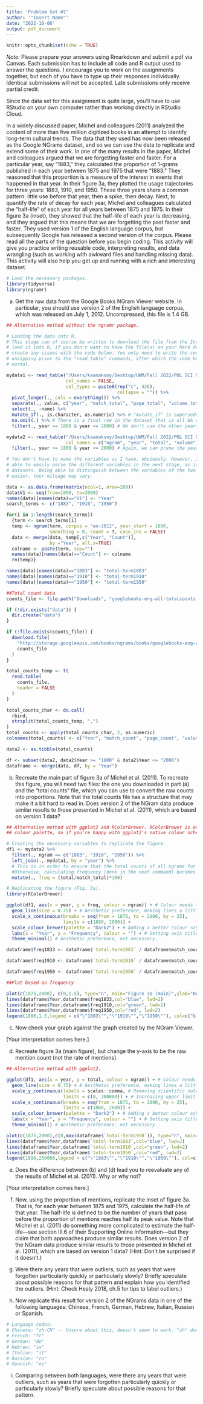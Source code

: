 ```yaml
---
title: 'Problem Set #2'
author: '"Insert Name"'
date: "2022-10-06"
output: pdf_document
---
```


```r
knitr::opts_chunk$set(echo = TRUE)
```

*Note:* Please prepare your answers using Rmarkdown and submit a pdf via Canvas. Each submission has to include all code and R output used to answer the questions. I encourage you to work on the assignments together, but each of you have to type up their responses individually. Identical submissions will not be accepted. Late submissions only receive partial credit.

Since the data set for this assignment is quite large, you'll have to use RStudio on your own computer rather than working directly in RStudio Cloud.

In a widely discussed paper, Michel and colleagues (2011) analyzed the content of more than five million digitized books in an attempt to identify long-term cultural trends. The data that they used has now been released as the Google NGrams dataset, and so we can use the data to replicate and extend some of their work. In one of the many results in the paper, Michel and colleagues argued that we are forgetting faster and faster. For a particular year, say "1883," they calculated the proportion of 1-grams published in each year between 1875 and 1975 that were "1883." They reasoned that this proportion is a measure of the interest in events that happened in that year. In their figure 3a, they plotted the usage trajectories for three years: 1883, 1910, and 1950. These three years share a common pattern: little use before that year, then a spike, then decay. Next, to quantify the rate of decay for each year, Michel and colleagues calculated the “half-life” of each year for all years between 1875 and 1975. In their figure 3a (inset), they showed that the half-life of each year is decreasing, and they argued that this means that we are forgetting the past faster and faster. They used version 1 of the English language corpus, but subsequently Google has released a second version of the corpus. Please read all the parts of the question before you begin coding. This activity will give you practice writing reusable code, interpreting results, and data wrangling (such as working with awkward files and handling missing data). This activity will also help you get up and running with a rich and interesting dataset.

```r
# Load the necessary packages.
library(tidyverse)
library(ngramr)
```

a) Get the raw data from the Google Books NGram Viewer website. In particular, you should use version 2 of the English language corpus, which was released on July 1, 2012. Uncompressed, this file is 1.4 GB.

```r
## Alternative method without the ngramr package.

# Loading the data into R.
# This stage can of course be written to download the file from the Internet, unzip the .gz file, and
# load it into R, if you don't want to have the file(s) on your hard drive. However, that should not
# create any issues with the code below. You only need to write the code relevant to downloading and
# unzipping prior to the "read_table" commands, after which the code below should still operate as
# normal.

mydata1 <- read_table("/Users/kaanaksoy/Desktop/UWM/Fall 2022/POL SCI 935/Assignment 2/totalcounts.txt",
                      col_names = FALSE,
                      col_types = paste0(rep("c", 426),
                                         collapse = "")) %>% 
  pivot_longer(., cols = everything()) %>% 
  separate(., value, c("year", "match_total", "page_total", "volume_total")) %>% 
  select(., -name) %>% 
  mutate_if(., is.character, as.numeric) %>% # "mutate_if" is superseded, but it works for now.
  na.omit(.) %>% # There is a final row in the dataset that is all NA values. Best to remove it.
  filter(., year >= 1800 & year <= 2000) # We don't use the other years, so we can prune the data.

mydata2 <- read_table("/Users/kaanaksoy/Desktop/UWM/Fall 2022/POL SCI 935/Assignment 2/all1gram",
                      col_names = c("ngram", "year", "total", "volume")) %>%
  filter(., year >= 1800 & year <= 2000) # Again, we can prune the years as before.

# You don't have to name the variables as I have, obviously. However, I have done so in order to be
# able to easily parse the different variables in the next stage, as it will involve merging the two
# datasets. Being able to distinguish between the variables of the two different datasets made my job
# easier. Your mileage may vary.
```


```r

data <- as.data.frame(matrix(ncol=1, nrow=209))
data$V1 <- seq(from=1800, to=2008)
names(data)[names(data)=="V1"] <- "Year"
search_terms <- c("1883", "1910", "1950")

for(i in 1:length(search_terms))
  {term <- search_terms[i]
  temp <- ngram(term, corpus = "en-2012", year_start = 1800,
                smoothing = 0, count = T, case_ins = FALSE)
  data <- merge(data, temp[,c("Year", "Count")], 
                by ="Year", all.x=TRUE)
  colname <- paste(term, sep="")
  names(data)[names(data)=="Count"] <- colname
  rm(temp)}

names(data)[names(data)=="1883"] <- "total-term1883"
names(data)[names(data)=="1910"] <- "total-term1910"
names(data)[names(data)=="1950"] <- "total-term1950"

##Total count data
counts_file <- file.path("Downloads", "googlebooks-eng-all-totalcounts-20120701.txt")

if (!dir.exists("data")) {
  dir.create("data")
}

if (!file.exists(counts_file)) {
  download.file(
    "http://storage.googleapis.com/books/ngrams/books/googlebooks-eng-all-totalcounts-20120701.txt",
    counts_file
  )
}

total_counts_temp <- t(
  read.table(
    counts_file, 
    header = FALSE
  )
)

total_counts_char <- do.call(
  rbind, 
  strsplit(total_counts_temp, ",")
)
total_counts <- apply(total_counts_char, 2, as.numeric)
colnames(total_counts) <- c("Year", "match_count", "page_count", "volume_count")

data2 <- as.tibble(total_counts)

df <- subset(data2, data2$Year >= "1800" & data2$Year <= "2008")
dataframe <- merge(data, df, by = "Year")


```

b) Recreate the main part of figure 3a of Michel et al. (2011). To recreate this figure, you will need two files: the one you downloaded in part (a) and the "total counts" file, which you can use to convert the raw counts into proportions. Note that the total counts file has a structure that may make it a bit hard to read in. Does version 2 of the NGram data produce similar results to those presented in Michel et al. (2011), which are based on version 1 data?

```r
## Alternative method with ggplot2 and RColorBrewer. RColorBrewer is only necessary for changing the
## colour palette, so if you're happy with ggplot2's native colour scheme, you can leave it out.

# Creating the necessary variables to replicate the figure.
df1 <- mydata2 %>% 
  filter(., ngram == c("1883", "1910", "1950")) %>% 
  left_join(., mydata1, by = "year") %>% 
  # This is in order to ensure that the total counts of all ngrams for all years are in the same tibble.
  #Otherwise, calculating frequency (done in the next command) becomes unnecessarily complicated.
  mutate(., freq = (total/match_total)*100)

# Replicating the figure (Fig. 3a).
library(RColorBrewer)

ggplot(df1, aes(x = year, y = freq, colour = ngram)) + # Colour needs to be provided at this stage.
  geom_line(size = 0.75) + # Aesthetic preference, making lines a little thicker.
  scale_x_continuous(breaks = seq(from = 1875, to = 2000, by = 25),
                     limits = c(1860, 2000)) +
  scale_colour_brewer(palette = "Dark2") + # Adding a better colour scheme with "RColorBrewer" package.
  labs(x = "Year", y = "Frequency", colour = "") + # Setting axis titles and removing legend title.
  theme_minimal() # Aesthetic preference, not necessary.
```


```r

dataframe$freq1833 <- dataframe$`total-term1883` / dataframe$match_count* 10000

dataframe$freq1910 <- dataframe$`total-term1910` / dataframe$match_count* 10000

dataframe$freq1950 <- dataframe$`total-term1950` / dataframe$match_count* 10000

##Plot based on frequency

plot(c(1875,2000), c(0,1.5), type="n", main="Figure 3a (main)",ylab="Relative Frequency", xlab="Year")
lines(dataframe$Year,dataframe$freq1833,col="blue", lwd=2)
lines(dataframe$Year,dataframe$freq1910,col="green", lwd=2)
lines(dataframe$Year,dataframe$freq1950,col="red", lwd=2)
legend(1880,1.5,legend = c("\"1883\"","\"1910\"","\"1950\""), col=c("blue","green","red"),cex=.8, lwd=2, y.intersp=1)


```

c) Now check your graph against the graph created by the NGram Viewer.

[Your interpretation comes here.]

d) Recreate figure 3a (main figure), but change the y-axis to be the raw mention count (not the rate of mentions).

```r
## Alternative method with ggplot2.

ggplot(df1, aes(x = year, y = total, colour = ngram)) + # Colour needs to be provided at this stage.
  geom_line(size = 0.75) + # Aesthetic preference, making lines a little thicker.
  scale_y_continuous(labels = scales::comma, # Removing scientific notation.
                     limits = c(0, 300000)) + # Increasing upper limit for interpretability.
  scale_x_continuous(breaks = seq(from = 1875, to = 2000, by = 25),
                     limits = c(1860, 2000)) +
  scale_colour_brewer(palette = "Dark2") + # Adding a better colour scheme with "RColorBrewer" package.
  labs(x = "Year", y = "Frequency", colour = "") + # Setting axis titles and removing legend title.
  theme_minimal() # Aesthetic preference, not necessary.
```


```r

plot(c(1875,2000),c(0,max(dataframe$`total-term1950`)), type="n", main="Figure 3a, absolute counts",ylab="Count", xlab="Year")
lines(dataframe$Year,dataframe$`total-term1883`,col="blue", lwd=2)
lines(dataframe$Year,dataframe$`total-term1910`,col="green", lwd=2)
lines(dataframe$Year,dataframe$`total-term1950`,col="red", lwd=2)
legend(1890,250000,legend = c("\"1883\"","\"1910\"","\"1950\""), col=c("blue","green","red"),cex=.8, lwd=2, y.intersp=1)

```

e) Does the difference between (b) and (d) lead you to reevaluate any of the results of Michel et al. (2011). Why or why not?

[Your interpretation comes here.]

f) Now, using the proportion of mentions, replicate the inset of figure 3a. That is, for each year between 1875 and 1975, calculate the half-life of that year. The half-life is defined to be the number of years that pass before the proportion of mentions reaches half its peak value. Note that Michel et al. (2011) do something more complicated to estimate the half- life---see section III.6 of their Supporting Online Information---but they claim that both approaches produce similar results. Does version 2 of the NGram data produce similar results to those presented in Michel et al. (2011), which are based on version 1 data? (Hint: Don’t be surprised if it doesn’t.)



g) Were there any years that were outliers, such as years that were forgotten particularly quickly or particularly slowly? Briefly speculate about possible reasons for that pattern and explain how you identified the outliers. (Hint: Check Healy 2018, ch.5 for tips to label outliers.)



h) Now replicate this result for version 2 of the NGrams data in one of the following languages: Chinese, French, German, Hebrew, Italian, Russian or Spanish.

```r
# Language codes:
# Chinese: "zh-CN" -- Unsure about this, doesn't seem to work. "zh" doesn't work.
# French: "fr"
# German: "de"
# Hebrew: "iw"
# Italian: "it"
# Russian: "ru"
# Spanish: "es"
```

i) Comparing between both languages, were there any years that were outliers, such as years that were forgotten particularly quickly or particularly slowly? Briefly speculate about possible reasons for that pattern.


